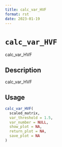 ```yaml
--- 
title: calc_var_HVF 
format: rst 
date: 2023-01-19 
--- 
```

# `calc_var_HVF`

calc_var_HVF


## Description

calc_var_HVF


## Usage

```r
calc_var_HVF(
  scaled_matrix,
  var_threshold = 1.5,
  var_number = NULL,
  show_plot = NA,
  return_plot = NA,
  save_plot = NA
)
```


